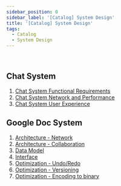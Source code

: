 ```yaml
---
sidebar_position: 0
sidebar_label: '[Catalog] System Design'
title: '[Catalog] System Design'
tags:
  - Catalog
  - System Design
---
```


<br />

## Chat System

1. [Chat System Functional Requirements](./chat-system-functional-requirements)
2. [Chat System Network and Performance](./chat-system-network-and-performance)
3. [Chat System User Experience](./chat-system-user-experience)


## Google Doc System

1. [Architecture - Network](./google-doc-system-architecture)
2. [Architecture - Collaboration](./google-doc-system-architecture-collaboration)
2. [Data Model](./google-doc-system-data-model)
3. [Interface](./google-doc-system-interface)
4. [Optimization - Undo/Redo](./google-doc-system-optimization-undo-redo)
5. [Optimization - Versioning](./google-doc-system-optimization-versioning)
6. [Optimization - Encoding to binary](./google-doc-system-optimization-encoding-to-binary)
